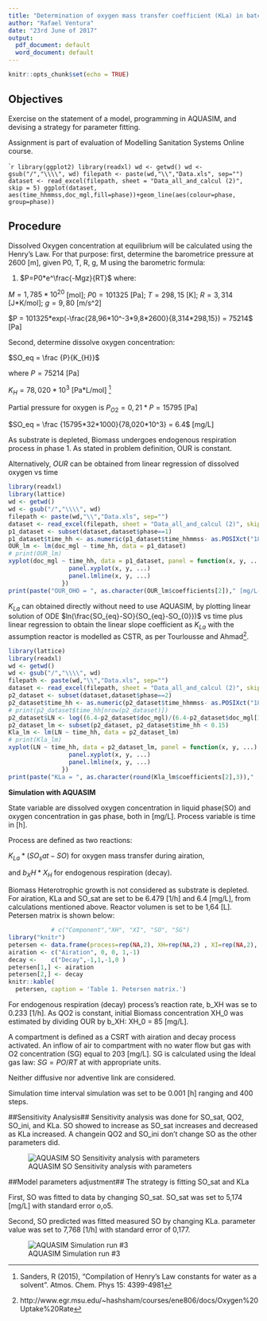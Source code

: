 ```yaml
---
title: "Determination of oxygen mass transfer coefficient (KLa) in batch reactor airation"
author: "Rafael Ventura"
date: "23rd June of 2017"
output:
  pdf_document: default
  word_document: default
---
```


```r
knitr::opts_chunk$set(echo = TRUE)
```

## Objectives
Exercise on the statement of a model, programming in AQUASIM, and devising a strategy for parameter fitting. 

Assignment is part of evaluation of Modelling Sanitation Systems Online course. 

````r
library(ggplot2)
library(readxl)
wd <- getwd()
wd <- gsub("/","\\\\", wd)
filepath <- paste(wd,"\\","Data.xls", sep="")
dataset <- read_excel(filepath, sheet = "Data_all_and_calcul (2)", skip = 5)
ggplot(dataset, aes(time_hhmmss,doc_mgl,fill=phase))+geom_line(aes(colour=phase, group=phase))
```

## Procedure

Dissolved Oxygen concentration at equilibrium will be calculated using the Henry's Law. For that purpose:
first, determine the barometrice pressure at 2600 [m], given P0, T, R, g, M using the barometric formula:

(@) $P=P0*e^\frac{-Mgz}{RT}$
where:

$M=1,785*10^20$ [mol]; $P0=101325$ [Pa]; $T=298,15$ [K]; $R=3,314$ [J*K/mol]; $g=9,80$ [m/s^2]

$P = 101325*exp(-\frac{28,96*10^-3*9,8*2600}{8,314*298,15}) = 75214$ [Pa]

Second, determine dissolve oxygen concentration:

$SO_eq = \frac {P}{K_{H}}$

where $P= 75214$ [Pa]

$K_{H} = 78,020*10^3$ [Pa*L/mol] ^[Sanders, R (2015), "Compilation of Henry's Law constants for water as a solvent". Atmos. Chem. Phys 15: 4399-4981]

Partial pressure for oxygen is $P_{O2}=0,21*P = 15795$ [Pa]

$SO_eq = \frac {15795*32*1000}{78,020*10^3} = 6.4$ [mg/L]

As substrate is depleted, Biomass undergoes endogenous respiration process in phase 1. As stated in problem definition, OUR is constant.

Alternatively, $OUR$ can be obtained from linear regression of dissolved oxygen vs time

```r
library(readxl)
library(lattice)
wd <- getwd()
wd <- gsub("/","\\\\", wd)
filepath <- paste(wd,"\\","Data.xls", sep="")
dataset <- read_excel(filepath, sheet = "Data_all_and_calcul (2)", skip = 5)
p1_dataset <- subset(dataset,dataset$phase==1)
p1_dataset$time_hh <- as.numeric(p1_dataset$time_hhmmss- as.POSIXct("1899-12-31 14:51:40"))/60
OUR_lm <- lm(doc_mgl ~ time_hh, data = p1_dataset)
# print(OUR_lm)
xyplot(doc_mgl ~ time_hh, data = p1_dataset, panel = function(x, y, ...) {
                 panel.xyplot(x, y, ...)
                 panel.lmline(x, y, ...)
               })
print(paste("OUR_OHO = ", as.character(OUR_lm$coefficients[2])," [mg/L-h]", ""))
```
$K_{La}$ can obtained directly without need to use AQUASIM, by plotting linear solution of ODE $ln(\frac{SO_{eq}-SO}{SO_{eq}-SO_{0}})$ vs time plus linear regression to obtain the linear slope coefficient as $K_{La}$ with the assumption reactor is modelled as CSTR, as per Tourlousse and Ahmad^[http://www.egr.msu.edu/~hashsham/courses/ene806/docs/Oxygen%20Uptake%20Rate].

```r
library(lattice)
library(readxl)
wd <- getwd()
wd <- gsub("/","\\\\", wd)
filepath <- paste(wd,"\\","Data.xls", sep="")
dataset <- read_excel(filepath, sheet = "Data_all_and_calcul (2)", skip = 5)
p2_dataset <- subset(dataset,dataset$phase==2)
p2_dataset$time_hh <- as.numeric(p2_dataset$time_hhmmss- as.POSIXct("1899-12-31 14:51:40"))/60-0.3877778
# print(p2_dataset$time_hh[nrow(p2_dataset)])
p2_dataset$LN <- log((6.4-p2_dataset$doc_mgl)/(6.4-p2_dataset$doc_mgl[1]))
p2_dataset_lm <- subset(p2_dataset, p2_dataset$time_hh < 0.15)
Kla_lm <- lm(LN ~ time_hh, data = p2_dataset_lm)
# print(Kla_lm)
xyplot(LN ~ time_hh, data = p2_dataset_lm, panel = function(x, y, ...) {
                 panel.xyplot(x, y, ...)
                 panel.lmline(x, y, ...)
               })
print(paste("KLa = ", as.character(round(Kla_lm$coefficients[2],3))," [1/h]", ""))
```
**Simulation with AQUASIM**

State variable are dissolved oxygen concentration in liquid phase(SO) and oxygen concentration in gas phase, both in [mg/L]. Process variable is time in [h].

Process are defined as two reactions: 

$K_{La}*(SO_sat - SO)$ for oxygen mass transfer during airation, 

and $b_XH*X_H$ for endogenous respiration (decay). 

Biomass Heterotrophic growth is not considered as substrate is depleted. For airation, KLa and SO_sat are set to be 6.479 [1/h] and 6.4 [mg/L], from calculations mentioned above. Reactor volumen is set to be 1,64 [L]. Petersen matrix is shown below:


```r
            # c("Component","XH", "XI", "SO", "SG")
library("knitr")
petersen <- data.frame(process=rep(NA,2), XH=rep(NA,2) , XI=rep(NA,2), SO=rep(NA,2), SG=rep(NA,2))
airation <- c("Airation", 0, 0, 1,-1)
decay <-    c("Decay",-1,1,-1,0 )
petersen[1,] <- airation
petersen[2,] <- decay
knitr::kable(
  petersen, caption = 'Table 1. Petersen matrix.')
```

For endogenous respiration (decay) process's reaction rate, b_XH was se to 0.233 [1/h]. As QO2 is constant, initial Biomass concentration XH_0 was estimated by dividing OUR by b_XH: XH_0 = 85 [mg/L].

A compartment is defined as a CSRT with airation and decay process activated. An inflow of air to compartment with no water flow but gas with O2 concentration (SG) equal to 203 [mg/L]. SG is calculated using the Ideal gas law: $SG = PO/RT$ at with appropriate units. 

Neither diffusive nor adventive link are considered.

Simulation time interval simulation was set to be 0.001 [h] ranging and 400 steps.

##Sensitivity Analysis##
Sensitivity analysis was done for SO_sat, QO2, SO_ini, and KLa. SO showed to increase as SO_sat increases and decreased as KLa increased. A changein QO2 and SO_ini don't change SO as the other parameters did.

![AQUASIM SO Sensitivity analysis with parameters ](plot-sensitivity-analysis.jpg)

##Model parameters adjustment##
The strategy is fitting SO_sat and KLa

First, SO was fitted to data by changing SO_sat. SO_sat was set to 5,174 [mg/L] with standard error o,o5.

Second, SO predicted was fitted measured SO by changing KLa. parameter value was set to 7,768 [1/h] with standard error of 0,177.


![AQUASIM Simulation run #3](oxygen-mass-transfer-simulation-run-3.jpg)